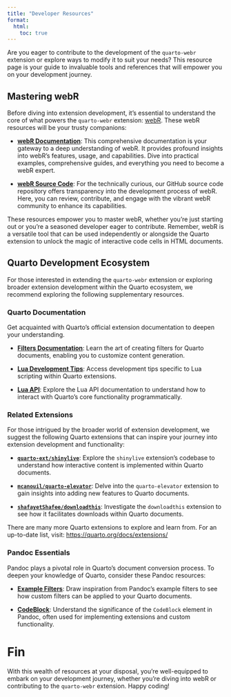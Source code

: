 ```yaml
---
title: "Developer Resources"
format: 
  html:
    toc: true
---
```


Are you eager to contribute to the development of the `quarto-webr` extension or explore ways to modify it to suit your needs? This resource page is your guide to invaluable tools and references that will empower you on your development journey.

## Mastering webR

Before diving into extension development, it's essential to understand the core of what powers the `quarto-webr` extension: [webR](https://docs.r-wasm.org/webr/latest/). These webR resources will be your trusty companions:

- **[webR Documentation](https://docs.r-wasm.org/webr/latest/)**: This comprehensive documentation is your gateway to a deep understanding of webR. It provides profound insights into webR's features, usage, and capabilities. Dive into practical examples, comprehensive guides, and everything you need to become a webR expert.

- **[webR Source Code](https://github.com/r-wasm/webr/)**: For the technically curious, our GitHub source code repository offers transparency into the development process of webR. Here, you can review, contribute, and engage with the vibrant webR community to enhance its capabilities.

These resources empower you to master webR, whether you're just starting out or you're a seasoned developer eager to contribute. Remember, webR is a versatile tool that can be used independently or alongside the Quarto extension to unlock the magic of interactive code cells in HTML documents.

## Quarto Development Ecosystem

For those interested in extending the `quarto-webr` extension or exploring broader extension development within the Quarto ecosystem, we recommend exploring the following supplementary resources.

### Quarto Documentation

Get acquainted with Quarto's official extension documentation to deepen your understanding.

- **[Filters Documentation](https://quarto.org/docs/extensions/filters.html)**: Learn the art of creating filters for Quarto documents, enabling you to customize content generation.

- **[Lua Development Tips](https://quarto.org/docs/extensions/lua.html)**: Access development tips specific to Lua scripting within Quarto extensions.

- **[Lua API](https://quarto.org/docs/extensions/lua-api.html)**: Explore the Lua API documentation to understand how to interact with Quarto's core functionality programmatically.

### Related Extensions

For those intrigued by the broader world of extension development, we suggest the following Quarto extensions that can inspire your journey into extension development and functionality:

- **[`quarto-ext/shinylive`](https://github.com/quarto-ext/shinylive)**: Explore the `shinylive` extension's codebase to understand how interactive content is implemented within Quarto documents.

- **[`mcanouil/quarto-elevator`](https://github.com/mcanouil/quarto-elevator)**: Delve into the `quarto-elevator` extension to gain insights into adding new features to Quarto documents.

- **[`shafayetShafee/downloadthis`](https://github.com/shafayetShafee/downloadthis/tree/main)**: Investigate the `downloadthis` extension to see how it facilitates downloads within Quarto documents.

There are many more Quarto extensions to explore and learn from. For an up-to-date list, visit: <https://quarto.org/docs/extensions/>


### Pandoc Essentials

Pandoc plays a pivotal role in Quarto's document conversion process. To deepen your knowledge of Quarto, consider these Pandoc resources:

- **[Example Filters](https://pandoc.org/lua-filters.html#examples)**: Draw inspiration from Pandoc's example filters to see how custom filters can be applied to your Quarto documents.

- **[CodeBlock](https://pandoc.org/lua-filters.html#type-codeblock)**: Understand the significance of the `CodeBlock` element in Pandoc, often used for implementing extensions and custom functionality.

# Fin

With this wealth of resources at your disposal, you're well-equipped to embark on your development journey, whether you're diving into webR or contributing to the `quarto-webr` extension. Happy coding!
